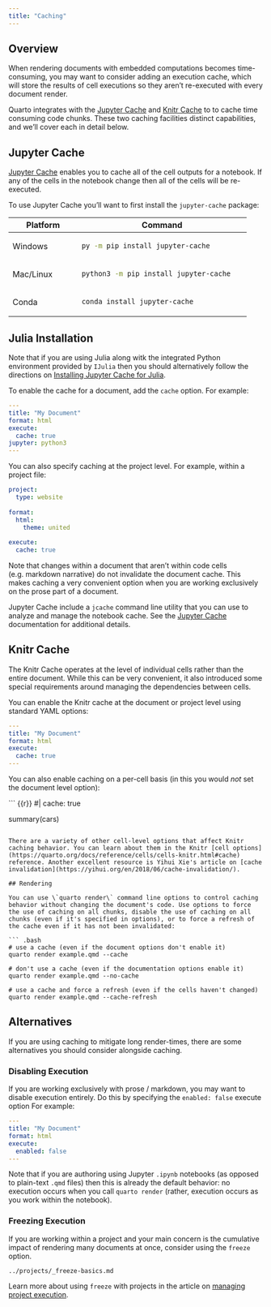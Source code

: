 ```yaml
---
title: "Caching"
---
```


## Overview

When rendering documents with embedded computations becomes time-consuming, you may want to consider adding an execution cache, which will store the results of cell executions so they aren't re-executed with every document render.

Quarto integrates with the [Jupyter Cache](https://jupyter-cache.readthedocs.io/en/latest/) and [Knitr Cache](https://bookdown.org/yihui/rmarkdown-cookbook/cache.html) to to cache time consuming code chunks. These two caching facilities distinct capabilities, and we'll cover each in detail below.

## Jupyter Cache

[Jupyter Cache](https://jupyter-cache.readthedocs.io/en/latest/) enables you to cache all of the cell outputs for a notebook. If any of the cells in the notebook change then all of the cells will be re-executed.

To use Jupyter Cache you'll want to first install the `jupyter-cache` package:

+-------------------+-----------------------------------------------+
| Platform          | Command                                       |
+===================+===============================================+
| Windows           | ``` bash                                      |
|                   | py -m pip install jupyter-cache               |
|                   | ```                                           |
+-------------------+-----------------------------------------------+
| Mac/Linux         | ``` bash                                      |
|                   | python3 -m pip install jupyter-cache          |
|                   | ```                                           |
+-------------------+-----------------------------------------------+
| Conda             | ``` bash                                      |
|                   | conda install jupyter-cache                   |
|                   | ```                                           |
+-------------------+-----------------------------------------------+

::: callout-note
## Julia Installation

Note that if you are using Julia along witk the integrated Python environment provided by `IJulia` then you should alternatively follow the directions on [Installing Jupyter Cache for Julia](julia.qmd#jupyter-cache).
:::

To enable the cache for a document, add the `cache` option. For example:

``` yaml
---
title: "My Document"
format: html
execute: 
  cache: true
jupyter: python3
---
```

You can also specify caching at the project level. For example, within a project file:

``` yaml
project:
  type: website
  
format:
  html:
    theme: united
    
execute:
  cache: true
```

Note that changes within a document that aren't within code cells (e.g. markdown narrative) do not invalidate the document cache. This makes caching a very convenient option when you are working exclusively on the prose part of a document.

Jupyter Cache include a `jcache` command line utility that you can use to analyze and manage the notebook cache. See the [Jupyter Cache](https://jupyter-cache.readthedocs.io/en/latest/) documentation for additional details.

## Knitr Cache

The Knitr Cache operates at the level of individual cells rather than the entire document. While this can be very convenient, it also introduced some special requirements around managing the dependencies between cells.

You can enable the Knitr cache at the document or project level using standard YAML options:

``` yaml
---
title: "My Document"
format: html
execute: 
  cache: true
---
```

You can also enable caching on a per-cell basis (in this you would *not* set the document level option):

``` {{r}}
#| cache: true

summary(cars)
```

There are a variety of other cell-level options that affect Knitr caching behavior. You can learn about them in the Knitr [cell options](https://quarto.org/docs/reference/cells/cells-knitr.html#cache) reference. Another excellent resource is Yihui Xie's article on [cache invalidation](https://yihui.org/en/2018/06/cache-invalidation/).

## Rendering

You can use \`quarto render\` command line options to control caching behavior without changing the document's code. Use options to force the use of caching on all chunks, disable the use of caching on all chunks (even if it's specified in options), or to force a refresh of the cache even if it has not been invalidated:

``` .bash
# use a cache (even if the document options don't enable it)
quarto render example.qmd --cache 

# don't use a cache (even if the documentation options enable it)
quarto render example.qmd --no-cache 

# use a cache and force a refresh (even if the cells haven't changed)
quarto render example.qmd --cache-refresh 
```

## Alternatives

If you are using caching to mitigate long render-times, there are some alternatives you should consider alongside caching.

### Disabling Execution

If you are working exclusively with prose / markdown, you may want to disable execution entirely. Do this by specifying the `enabled: false` execute option For example:

``` yaml
---
title: "My Document"
format: html
execute: 
  enabled: false
---
```

Note that if you are authoring using Jupyter `.ipynb` notebooks (as opposed to plain-text `.qmd` files) then this is already the default behavior: no execution occurs when you call `quarto render` (rather, execution occurs as you work within the notebook).

### Freezing Execution

If you are working within a project and your main concern is the cumulative impact of rendering many documents at once, consider using the `freeze` option.

``` include
../projects/_freeze-basics.md
```

Learn more about using `freeze` with projects in the article on [managing project execution](https://quarto.org/docs/projects/code-execution.html#freeze).
